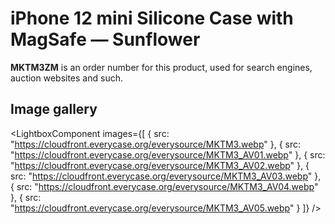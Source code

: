 
# iPhone 12 mini Silicone Case with MagSafe — Sunflower

<Callout type='info' emoji='👉🏻'>**MKTM3ZM** is an order number for this product, used for search engines, auction websites and such.</Callout>

## Image gallery

<LightboxComponent
    images={[
      {
        src: "https://cloudfront.everycase.org/everysource/MKTM3.webp"
      },
      {
        src: "https://cloudfront.everycase.org/everysource/MKTM3_AV01.webp"
      },
      {
        src: "https://cloudfront.everycase.org/everysource/MKTM3_AV02.webp"
      },
      {
        src: "https://cloudfront.everycase.org/everysource/MKTM3_AV03.webp"
      },
      {
        src: "https://cloudfront.everycase.org/everysource/MKTM3_AV04.webp"
      },
      {
        src: "https://cloudfront.everycase.org/everysource/MKTM3_AV05.webp"
      }
    ]}
  />
